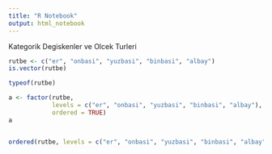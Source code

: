 ```yaml
---
title: "R Notebook"
output: html_notebook
---
```


Kategorik Degiskenler ve Olcek Turleri
```r

rutbe <- c("er", "onbasi", "yuzbasi", "binbasi", "albay")
is.vector(rutbe)

typeof(rutbe)

a <- factor(rutbe, 
            levels = c("er", "onbasi", "yuzbasi", "binbasi", "albay"), 
            ordered = TRUE)
a


ordered(rutbe, levels = c("er", "onbasi", "yuzbasi", "binbasi", "albay"))


```



















